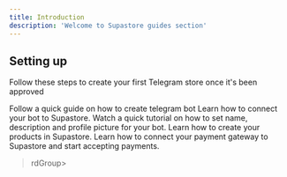 ```yaml
---
title: Introduction
description: 'Welcome to Supastore guides section'
---
```


<!-- <img
  className="block dark:hidden"
  src="/images/hero-light.svg"
  alt="Hero Light"
/>
<img
  className="hidden dark:block"
  src="/images/hero-dark.svg"
  alt="Hero Dark"
/> -->

## Setting up

Follow these steps to create your first Telegram store once it's been approved

<CardGroup cols={1}>
  <Card
    title={"Create Telegram Bot"}
  >
    Follow a quick guide on how to create telegram bot
  </Card>
  <Card
    title={"Connect your bot to Supastore"}
  >
    Learn how to connect your bot to Supastore.
  </Card>
  <Card
    title={"Customize your bot"}
  >
    Watch a quick tutorial on how to set name, description and profile picture for your bot.
  </Card>
  <Card
    title={"Create your products"}
  >
    Learn how to create your products in Supastore.
  </Card>
  <Card
    title={"Connect payment gateway"}
  >
    Learn how to connect your payment gateway to Supastore and start accepting payments.
  </Card>
</CardGroup>


  >rdGroup>
